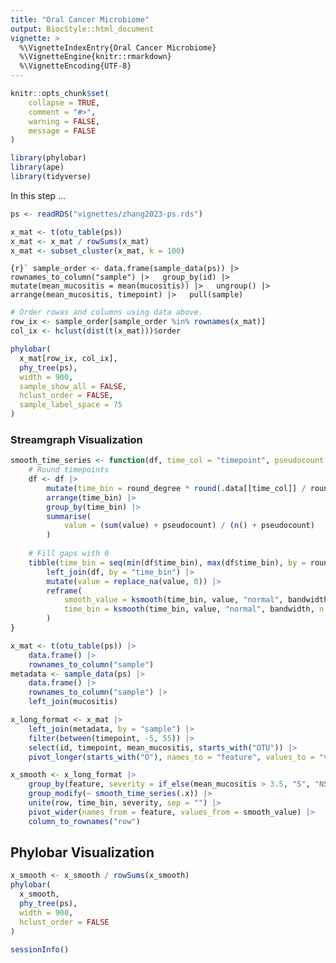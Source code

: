 ```yaml
---
title: "Oral Cancer Microbiome"
output: BiocStyle::html_document
vignette: >
  %\VignetteIndexEntry{Oral Cancer Microbiome}
  %\VignetteEngine{knitr::rmarkdown}
  %\VignetteEncoding{UTF-8}
---
```


```r
knitr::opts_chunk$set(
    collapse = TRUE,
    comment = "#>",
    warning = FALSE,
    message = FALSE
)
```

```r
library(phylobar)
library(ape)
library(tidyverse)
```

In this step ...

```r
ps <- readRDS("vignettes/zhang2023-ps.rds")
```

```r
x_mat <- t(otu_table(ps))
x_mat <- x_mat / rowSums(x_mat)
x_mat <- subset_cluster(x_mat, k = 100)
```

```{r}`
sample_order <- data.frame(sample_data(ps)) |>
  rownames_to_column("sample") |>
  group_by(id) |>
  mutate(mean_mucositis = mean(mucositis)) |>
  ungroup() |>
  arrange(mean_mucositis, timepoint) |>
  pull(sample)
```

```r
# Order rowas and columns using data above.
row_ix <- sample_order[sample_order %in% rownames(x_mat)]
col_ix <- hclust(dist(t(x_mat)))$order
```

```r
phylobar(
  x_mat[row_ix, col_ix],
  phy_tree(ps),
  width = 900,
  sample_show_all = FALSE,
  hclust_order = FALSE,
  sample_label_space = 75
)
```

### Streamgraph Visualization

```r
smooth_time_series <- function(df, time_col = "timepoint", pseudocount = 1, round_degree = 2, bandwidth = 5) {
    # Round timepoints
    df <- df |>
        mutate(time_bin = round_degree * round(.data[[time_col]] / round_degree)) |>
        arrange(time_bin) |>
        group_by(time_bin) |>
        summarise(
            value = (sum(value) + pseudocount) / (n() + pseudocount)
        )
    
    # Fill gaps with 0
    tibble(time_bin = seq(min(df$time_bin), max(df$time_bin), by = round_degree)) |>
        left_join(df, by = "time_bin") |>
        mutate(value = replace_na(value, 0)) |>
        reframe(
            smooth_value = ksmooth(time_bin, value, "normal", bandwidth, n.points = n())$y,
            time_bin = ksmooth(time_bin, value, "normal", bandwidth, n.points = n())$x
        )
}
```

```r
x_mat <- t(otu_table(ps)) |>
    data.frame() |>
    rownames_to_column("sample")
metadata <- sample_data(ps) |>
    data.frame() |>
    rownames_to_column("sample") |>
    left_join(mucositis)
```

```r
x_long_format <- x_mat |>
    left_join(metadata, by = "sample") |>
    filter(between(timepoint, -5, 55)) |>
    select(id, timepoint, mean_mucositis, starts_with("OTU")) |>
    pivot_longer(starts_with("O"), names_to = "feature", values_to = "value")

x_smooth <- x_long_format |>
    group_by(feature, severity = if_else(mean_mucositis > 3.5, "S", "NS")) |>
    group_modify(~ smooth_time_series(.x)) |>
    unite(row, time_bin, severity, sep = "") |>
    pivot_wider(names_from = feature, values_from = smooth_value) |>
    column_to_rownames("row")
```

## Phylobar Visualization

```r
x_smooth <- x_smooth / rowSums(x_smooth)
phylobar(
  x_smooth, 
  phy_tree(ps), 
  width = 900, 
  hclust_order = FALSE
)
```

```r
sessionInfo()
```
